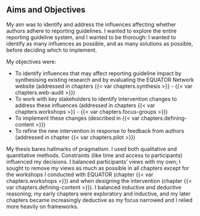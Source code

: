 ## Aims and Objectives

My aim was to identify and address the influences affecting whether authors adhere to reporting guidelines. I wanted to explore the entire reporting guideline system, and I wanted to be thorough: I wanted to identify as many influences as possible, and as many solutions as possible, before deciding which to implement.

My objectives were:

* To identify influences that may affect reporting guideline impact by synthesising existing research and by evaluating the EQUATOR Network website (addressed in chapters {{< var chapters.synthesis >}} - {{< var chapters.web-audit >}})
* To work with key stakeholders to identify intervention changes to address these influences (addressed in chapters {{< var chapters.workshops >}} - {{< var chapters.focus-groups >}})
* To implement these changes (described in {{< var chapters.defining-content >}})
* To refine the new intervention in response to feedback from authors (addressed in chapter {{< var chapters.pilot >}})

My thesis bares hallmarks of pragmatism. I used both qualitative and quantitative methods. Constraints (like time and access to participants) influenced my decisions. I balanced participants' views with my own; I sought to remove my views as much as possible in all chapters except for the workshops I conducted with EQUATOR (chapter {{< var chapters.workshops >}}) and when designing the intervention (chapter {{< var chapters.defining-content >}}). I balanced inductive and deductive reasoning; my early chapters were exploratory and inductive, and my later chapters became increasingly deductive as my focus narrowed and I relied more heavily on frameworks.
